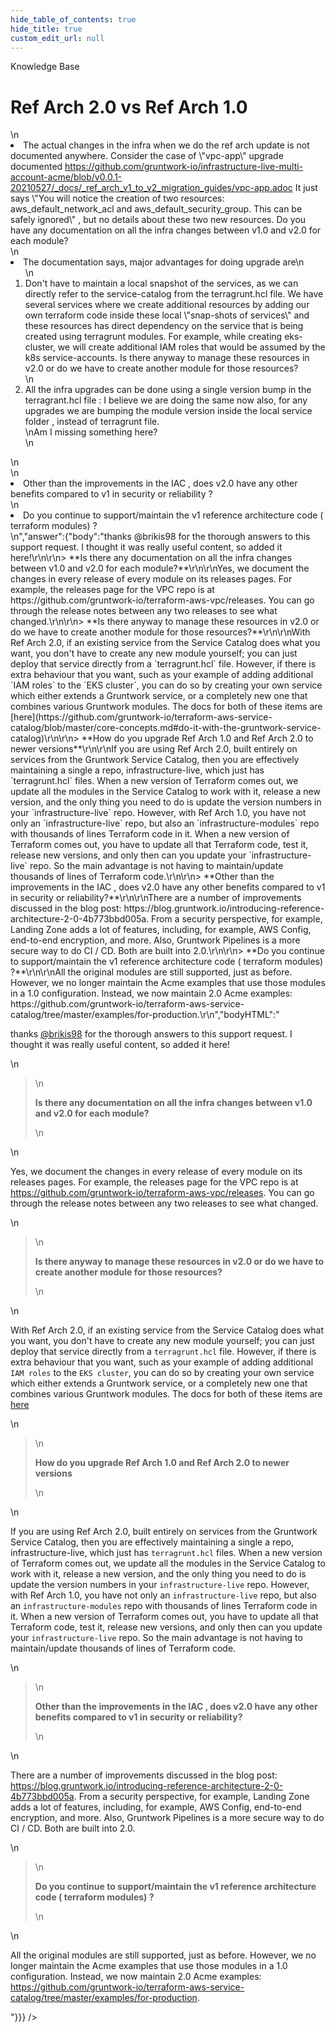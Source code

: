 ```yaml
---
hide_table_of_contents: true
hide_title: true
custom_edit_url: null
---
```



<head>
  <link rel="canonical" href="https://github.com/gruntwork-io/knowledge-base/discussions/3" />
</head>

<CenterLayout>
<span className="searchCategory">Knowledge Base</span>
<h1>Ref Arch 2.0 vs Ref Arch 1.0</h1>
<GitHub discussion={{"id":"MDEwOkRpc2N1c3Npb24zNTM2MzU4","number":3,"author":{"login":"ina-stoyanova"},"title":"Ref Arch 2.0 vs Ref Arch 1.0","body":"1. The actual changes in the infra when we do the ref arch update is not documented anywhere. Consider the case of \"vpc-app\" upgrade documented https://github.com/gruntwork-io/infrastructure-live-multi-account-acme/blob/v0.0.1-20210527/_docs/_ref_arch_v1_to_v2_migration_guides/vpc-app.adoc  It just says \"You will notice the creation of two resources: aws_default_network_acl and aws_default_security_group. This can be safely ignored\" , but no details about these two new resources. Do you have any documentation on all the infra changes between v1.0 and v2.0 for each module?\r\n2. The documentation says, major advantages for doing upgrade are \r\n     1. Don't have to maintain a local snapshot of the services, as we can directly refer to the service-catalog from the terragrunt.hcl file. We have several services where we create additional resources by adding our own terraform code inside these local  \"snap-shots of services\"  and these resources has direct dependency on the service that is being created using terragrunt modules. For example, while creating eks-cluster, we will create additional IAM roles that would be assumed by the k8s service-accounts. Is there anyway to manage these resources in v2.0 or do we have to create another module for those resources? \r\n     2. All the infra upgrades can be done using a single version bump in the terragrant.hcl file : I believe we are doing the same now also, for any upgrades we are bumping the module version inside the local service folder , instead of terragrunt file.\r\n         Am I missing something here?  \r\n3. Other than the improvements in the IAC , does v2.0 have any other benefits compared to v1 in security or reliability ?   \r\n4. Do you continue to support/maintain the v1 reference architecture code ( terraform modules)  ? ","bodyHTML":"<ol dir=\"auto\">\n<li>The actual changes in the infra when we do the ref arch update is not documented anywhere. Consider the case of \"vpc-app\" upgrade documented <a href=\"https://github.com/gruntwork-io/infrastructure-live-multi-account-acme/blob/v0.0.1-20210527/_docs/_ref_arch_v1_to_v2_migration_guides/vpc-app.adoc\">https://github.com/gruntwork-io/infrastructure-live-multi-account-acme/blob/v0.0.1-20210527/_docs/_ref_arch_v1_to_v2_migration_guides/vpc-app.adoc</a>  It just says \"You will notice the creation of two resources: aws_default_network_acl and aws_default_security_group. This can be safely ignored\" , but no details about these two new resources. Do you have any documentation on all the infra changes between v1.0 and v2.0 for each module?</li>\n<li>The documentation says, major advantages for doing upgrade are\n<ol dir=\"auto\">\n<li>Don't have to maintain a local snapshot of the services, as we can directly refer to the service-catalog from the terragrunt.hcl file. We have several services where we create additional resources by adding our own terraform code inside these local  \"snap-shots of services\"  and these resources has direct dependency on the service that is being created using terragrunt modules. For example, while creating eks-cluster, we will create additional IAM roles that would be assumed by the k8s service-accounts. Is there anyway to manage these resources in v2.0 or do we have to create another module for those resources?</li>\n<li>All the infra upgrades can be done using a single version bump in the terragrant.hcl file : I believe we are doing the same now also, for any upgrades we are bumping the module version inside the local service folder , instead of terragrunt file.<br>\nAm I missing something here?</li>\n</ol>\n</li>\n<li>Other than the improvements in the IAC , does v2.0 have any other benefits compared to v1 in security or reliability ?</li>\n<li>Do you continue to support/maintain the v1 reference architecture code ( terraform modules)  ?</li>\n</ol>","answer":{"body":"thanks @brikis98 for the thorough answers to this support request. I thought it was really useful content, so added it here!\r\n\r\n> **Is there any documentation on all the infra changes between v1.0 and v2.0 for each module?**\r\n\r\nYes, we document the changes in every release of every module on its releases pages. For example, the releases page for the VPC repo is at https://github.com/gruntwork-io/terraform-aws-vpc/releases. You can go through the release notes between any two releases to see what changed.\r\n\r\n> **Is there anyway to manage these resources in v2.0 or do we have to create another module for those resources?**\r\n\r\nWith Ref Arch 2.0, if an existing service from the Service Catalog does what you want, you don't have to create any new module yourself; you can just deploy that service directly from a `terragrunt.hcl` file. However, if there is extra behaviour that you want, such as your example of adding additional `IAM roles` to the `EKS cluster`, you can do so by creating your own service which either extends a Gruntwork service, or a completely new one that combines various Gruntwork modules. The docs for both of these items are [here](https://github.com/gruntwork-io/terraform-aws-service-catalog/blob/master/core-concepts.md#do-it-with-the-gruntwork-service-catalog)\r\n\r\n> **How do you upgrade Ref Arch 1.0 and Ref Arch 2.0 to newer versions**\r\n\r\nIf you are using Ref Arch 2.0, built entirely on services from the Gruntwork Service Catalog, then you are effectively maintaining a single a repo, infrastructure-live, which just has `terragrunt.hcl` files. When a new version of Terraform comes out, we update all the modules in the Service Catalog to work with it, release a new version, and the only thing you need to do is update the version numbers in your `infrastructure-live` repo. However, with Ref Arch 1.0, you have not only an `infrastructure-live` repo, but also an `infrastructure-modules` repo with thousands of lines Terraform code in it. When a new version of Terraform comes out, you have to update all that Terraform code, test it, release new versions, and only then can you update your `infrastructure-live` repo. So the main advantage is not having to maintain/update thousands of lines of Terraform code.\r\n\r\n> **Other than the improvements in the IAC , does v2.0 have any other benefits compared to v1 in security or reliability?**\r\n\r\nThere are a number of improvements discussed in the blog post: https://blog.gruntwork.io/introducing-reference-architecture-2-0-4b773bbd005a. From a security perspective, for example, Landing Zone adds a lot of features, including, for example, AWS Config, end-to-end encryption, and more. Also, Gruntwork Pipelines is a more secure way to do CI / CD. Both are built into 2.0.\r\n\r\n> **Do you continue to support/maintain the v1 reference architecture code ( terraform modules) ?**\r\n\r\nAll the original modules are still supported, just as before. However, we no longer maintain the Acme examples that use those modules in a 1.0 configuration. Instead, we now maintain 2.0 Acme examples: https://github.com/gruntwork-io/terraform-aws-service-catalog/tree/master/examples/for-production.\r\n","bodyHTML":"<p dir=\"auto\">thanks <a class=\"user-mention notranslate\" data-hovercard-type=\"user\" data-hovercard-url=\"/users/brikis98/hovercard\" data-octo-click=\"hovercard-link-click\" data-octo-dimensions=\"link_type:self\" href=\"https://github.com/brikis98\">@brikis98</a> for the thorough answers to this support request. I thought it was really useful content, so added it here!</p>\n<blockquote>\n<p dir=\"auto\"><strong>Is there any documentation on all the infra changes between v1.0 and v2.0 for each module?</strong></p>\n</blockquote>\n<p dir=\"auto\">Yes, we document the changes in every release of every module on its releases pages. For example, the releases page for the VPC repo is at <a href=\"https://github.com/gruntwork-io/terraform-aws-vpc/releases\">https://github.com/gruntwork-io/terraform-aws-vpc/releases</a>. You can go through the release notes between any two releases to see what changed.</p>\n<blockquote>\n<p dir=\"auto\"><strong>Is there anyway to manage these resources in v2.0 or do we have to create another module for those resources?</strong></p>\n</blockquote>\n<p dir=\"auto\">With Ref Arch 2.0, if an existing service from the Service Catalog does what you want, you don't have to create any new module yourself; you can just deploy that service directly from a <code class=\"notranslate\">terragrunt.hcl</code> file. However, if there is extra behaviour that you want, such as your example of adding additional <code class=\"notranslate\">IAM roles</code> to the <code class=\"notranslate\">EKS cluster</code>, you can do so by creating your own service which either extends a Gruntwork service, or a completely new one that combines various Gruntwork modules. The docs for both of these items are <a href=\"https://github.com/gruntwork-io/terraform-aws-service-catalog/blob/master/core-concepts.md#do-it-with-the-gruntwork-service-catalog\">here</a></p>\n<blockquote>\n<p dir=\"auto\"><strong>How do you upgrade Ref Arch 1.0 and Ref Arch 2.0 to newer versions</strong></p>\n</blockquote>\n<p dir=\"auto\">If you are using Ref Arch 2.0, built entirely on services from the Gruntwork Service Catalog, then you are effectively maintaining a single a repo, infrastructure-live, which just has <code class=\"notranslate\">terragrunt.hcl</code> files. When a new version of Terraform comes out, we update all the modules in the Service Catalog to work with it, release a new version, and the only thing you need to do is update the version numbers in your <code class=\"notranslate\">infrastructure-live</code> repo. However, with Ref Arch 1.0, you have not only an <code class=\"notranslate\">infrastructure-live</code> repo, but also an <code class=\"notranslate\">infrastructure-modules</code> repo with thousands of lines Terraform code in it. When a new version of Terraform comes out, you have to update all that Terraform code, test it, release new versions, and only then can you update your <code class=\"notranslate\">infrastructure-live</code> repo. So the main advantage is not having to maintain/update thousands of lines of Terraform code.</p>\n<blockquote>\n<p dir=\"auto\"><strong>Other than the improvements in the IAC , does v2.0 have any other benefits compared to v1 in security or reliability?</strong></p>\n</blockquote>\n<p dir=\"auto\">There are a number of improvements discussed in the blog post: <a href=\"https://blog.gruntwork.io/introducing-reference-architecture-2-0-4b773bbd005a\" rel=\"nofollow\">https://blog.gruntwork.io/introducing-reference-architecture-2-0-4b773bbd005a</a>. From a security perspective, for example, Landing Zone adds a lot of features, including, for example, AWS Config, end-to-end encryption, and more. Also, Gruntwork Pipelines is a more secure way to do CI / CD. Both are built into 2.0.</p>\n<blockquote>\n<p dir=\"auto\"><strong>Do you continue to support/maintain the v1 reference architecture code ( terraform modules) ?</strong></p>\n</blockquote>\n<p dir=\"auto\">All the original modules are still supported, just as before. However, we no longer maintain the Acme examples that use those modules in a 1.0 configuration. Instead, we now maintain 2.0 Acme examples: <a href=\"https://github.com/gruntwork-io/terraform-aws-service-catalog/tree/master/examples/for-production\">https://github.com/gruntwork-io/terraform-aws-service-catalog/tree/master/examples/for-production</a>.</p>"}}} />

</CenterLayout>
  

<!-- ##DOCS-SOURCER-START
{
  "sourcePlugin": "github-discussions",
  "hash": "aaf5cd58c71c847dbed0efad68f6b3dc"
}
##DOCS-SOURCER-END -->

